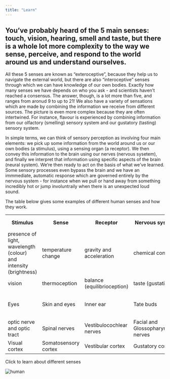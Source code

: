 ```yaml
---
title: "Learn"
---
```


<h2>You've probably heard of the 5 main senses: touch, vision, hearing, smell and taste, but there is a whole lot more complexity to the way we sense, perceive, and respond to the world around us and understand ourselves.</h2> 

<p>All these 5 senses are known as "exteroceptive", because they help us to navigate the external world, but there are also "interoceptive" senses through which we can have knowledge of our own bodies. Exactly how many senses we have depends on who you ask - and scientists haven't reached a consensus. The answer, though, is a lot more than five, and ranges from aronud 9 to up to 21! We also have a variety of sensations which are made by combining the information we receive from different sources. The picture is even more complex because they are often intertwined. For instance, flavour is experienced by combining information from our olfactory (smelling) sensory system and our gustatory (tasting) sensory system.

In simple terms, we can think of sensory perception as involving four main elements: we pick up some information from the world around us or our own bodies (a stimulus), using a sensing organ (a receptor). We then convey this information to the brain using our nerves (nervous sysetem), and finally we interpret that information using specific aspects of the brain (neural system). We're then ready to act on the basis of what we've learned. Some sensory processes even bypass the brain and we have an immmediate, automatic response which are governed entirely by the nervous system - for instance when we pull or hand away from something incredibly hot or jump involuntraily when there is an unexpected loud sound. 

The table below gives some examples of different human senses and how they work.</p>

 <table>
  <tr>
    <th>Stimulus</th>
    <th>Sense</th>
    <th>Receptor</th>
    <th>Nervous system</th>
    <th>Neural system</th>
  </tr>
  <tr>
    <td>presence of light, wavelength (colour) and intensity (brightness)</td>
    <td>temperature change</td>
    <td>gravity and acceleration</td>
    <td>chemical contact</td>
    <td>tissue or nerve damage</td>
    <td>change in pace or regularity of heartbeat</td>
    <td>self-movement, exertion of force, body position</td>
  </tr>
  <tr>
    <td>vision</td>
    <td>thermoception</td>
    <td>balance (equilibrioception)</td>
    <td>taste (gustation)</td>
    <td>pain (nociception)</td>
    <td>cardioception</td>
    <td>proprioception</td>
  </tr>
    <tr>
    <td>Eyes</td>
    <td>Skin and eyes</td>
    <td>Inner ear</td>
    <td>Tate buds</td>
    <td>skin, internal surfaces, some inner organs</td>
    <td>heart</td>
    <td>muscles, tendons, and joints</td>
    <tr>
    <td>optic nerve and optic tract</td>
    <td>Spinal nerves</td>
    <td>Vestibulocochlear nerves</td>
    <td>Facial and Glossopharyngeal nerves</td>
    <td>Nociception axions and spinal chord</td>
    <td>Vagus nerve</td>
    <td>Central nervous system</td>
    <tr>
    <td>Visual cortex</td>
    <td>Somatosensory cortex</td>
    <td>Vestibular cortex</td>
    <td>Gustatory cortex</td>
    <td>Schwann cells</td>
    <td>Somatosensory cortex</td>
    <td>Somatosensory cerebral cortex</td>
  </tr>
</table>

<p>Click to learn about different senses</p>

 <img src="https://images.pexels.com/photos/1984457/pexels-photo-1984457.jpeg?auto=compress&cs=tinysrgb&w=1200" alt="human" usemap="#human">

<map name="human">
  <area shape="rect" coords="34,44,270,350" alt="Computer" href="computer.htm">
  <area shape="rect" coords="290,172,333,250" alt="Phone" href="phone.htm">
  <area shape="circle" coords="337,300,44" alt="Coffee" href="coffee.htm">
</map>

